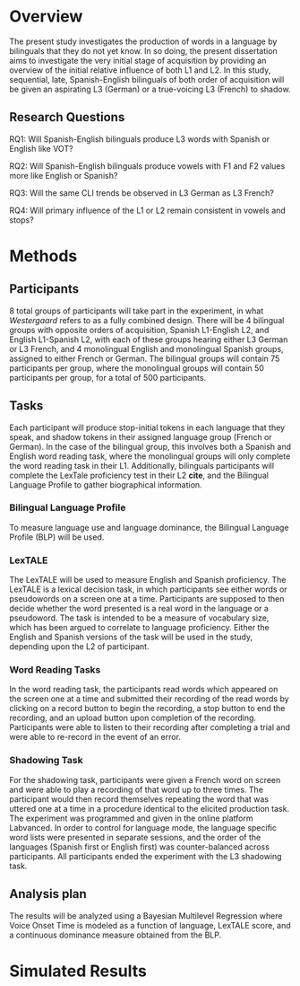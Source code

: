 \chapter{Production at first exposure to an L3}

# Overview 

The present study investigates the production of words in a language by bilinguals that they do not yet know. In so doing, the present dissertation aims to investigate the very initial stage of acquisition by providing an overview of the initial relative influence of both L1 and L2. In this study, sequential, late, Spanish-English bilinguals of both order of acquisition will be given an aspirating L3 (German) or a true-voicing L3 (French) to shadow.    

## Research Questions 

RQ1: Will Spanish-English bilinguals produce L3 words with Spanish or English like VOT?

RQ2: Will Spanish-English bilinguals produce vowels with F1 and F2 values more like English or Spanish? 

RQ3: Will the same CLI trends be observed in L3 German as L3 French? 

RQ4: Will primary influence of the L1 or L2 remain consistent in vowels and stops?

# Methods

## Participants

8 total groups of participants will take part in the experiment, in what *Westergaard* refers to as a fully combined design.
There will be 4 bilingual groups with opposite orders of acquisition, Spanish L1-English L2, and English L1-Spanish L2, with each of these groups hearing either L3 German or L3 French, and 4 monolingual English and monolingual Spanish groups, assigned to either French or German. 
The bilingual groups will contain 75 participants per group, where the monolingual groups will contain 50 participants per group, for a total of 500 participants. 


## Tasks 

Each participant will produce stop-initial tokens in each language that they speak, and shadow tokens in their assigned language group (French or German). 
In the case of the bilingual group, this involves both a Spanish and English word reading task, where the monolingual groups will only complete the word reading task in their L1. 
Additionally, bilinguals participants will complete the LexTale proficiency test in their L2 **cite**, and the Bilingual Language Profile to gather biographical information. 

### Bilingual Language Profile 

To measure language use and language dominance, the Bilingual Language Profile (BLP) will be used. 

### LexTALE 

The LexTALE will be used to measure English and Spanish proficiency. The LexTALE is a lexical decision task, in which participants see either words or pseudowords on a screen one at a time. 
Participants are supposed to then decide whether the word presented is a real word in the language or a pseudoword. 
The task is intended to be a measure of vocabulary size, which has been argued to correlate to language proficiency. 
Either the English and Spanish versions of the task will be used in the study, depending upon the L2 of participant.

### Word Reading Tasks 

In the word reading task, the participants read words which appeared on the screen one at a time and submitted their recording of the read words by clicking on a record button to begin the recording, a stop button to end the recording, and an upload button upon completion of the recording. 
Participants were able to listen to their recording after completing a trial and were able to re-record in the event of an error.

### Shadowing Task  

For the shadowing task, participants were given a French word on screen and were able to play a recording of that word up to three times. 
The participant would then record themselves repeating the word that was uttered one at a time in a procedure identical to the elicited production task. 
The experiment was programmed and given in the online platform Labvanced. 
In order to control for language mode, the language specific word lists were presented in separate sessions, and the order of the languages (Spanish first or English first) was counter-balanced across participants. 
All participants ended the experiment with the L3 shadowing task.

## Analysis plan 

The results will be analyzed using a Bayesian Multilevel Regression where Voice Onset Time is modeled as a function of language, LexTALE score, and a continuous dominance measure obtained from the BLP. 

# Simulated Results